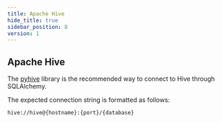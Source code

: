 ```yaml
---
title: Apache Hive
hide_title: true
sidebar_position: 8
version: 1
---
```


## Apache Hive

The [pyhive](https://pypi.org/project/PyHive/) library is the recommended way to connect to Hive through SQLAlchemy.

The expected connection string is formatted as follows:

```
hive://hive@{hostname}:{port}/{database}
```
